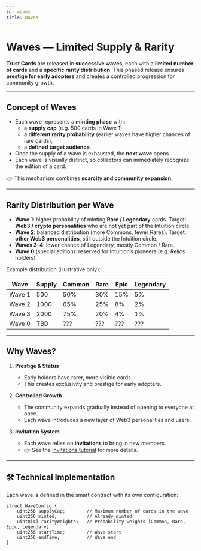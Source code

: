 ```yaml
---
id: waves
title: Waves
---
```


# Waves — Limited Supply & Rarity

**Trust Cards** are released in **successive waves**, each with a **limited number of cards** and a **specific rarity distribution**. This phased release ensures **prestige for early adopters** and creates a controlled progression for community growth.

---

## Concept of Waves

- Each wave represents a **minting phase** with:
  - a **supply cap** (e.g. 500 cards in Wave 1),
  - a **different rarity probability** (earlier waves have higher chances of rare cards),
  - a **defined target audience**.
- Once the supply of a wave is exhausted, the **next wave** opens.
- Each wave is visually distinct, so collectors can immediately recognize the edition of a card.

👉 This mechanism combines **scarcity and community expansion**.

---

## Rarity Distribution per Wave

- **Wave 1**: higher probability of minting **Rare / Legendary** cards. Target: **Web3 / crypto personalities** who are not yet part of the Intuition circle.
- **Wave 2**: balanced distribution (more Commons, fewer Rares). Target: **other Web3 personalities**, still outside the Intuition circle.
- **Waves 3–4**: lower chance of Legendary, mostly Common / Rare.
- **Wave 0** (special edition): reserved for Intuition’s pioneers (e.g. *Relics* holders).

Example distribution (illustrative only):

| Wave   | Supply | Common | Rare | Epic | Legendary |
|--------|--------|--------|------|------|-----------|
| Wave 1 | 500    | 50%    | 30%  | 15%  | 5%        |
| Wave 2 | 1000   | 65%    | 25%  | 8%   | 2%        |
| Wave 3 | 2000   | 75%    | 20%  | 4%   | 1%        |
| Wave 0 | TBD    | ???    | ???  | ???  | ???       |

---

## Why Waves?

1. **Prestige & Status**  
   - Early holders have rarer, more visible cards.  
   - This creates exclusivity and prestige for early adopters.  

2. **Controlled Growth**  
   - The community expands gradually instead of opening to everyone at once.  
   - Each wave introduces a new layer of Web3 personalities and users.  

3. **Invitation System**  
   - Each wave relies on **invitations** to bring in new members.  
   - 👉 See the [Invitations tutorial](./invitations.mdx) for more details.  

---

## 🛠️ Technical Implementation

Each wave is defined in the smart contract with its own configuration:  

```solidity
struct WaveConfig {
    uint256 supplyCap;        // Maximum number of cards in the wave
    uint256 minted;           // Already minted
    uint8[4] rarityWeights;   // Probability weights [Common, Rare, Epic, Legendary]
    uint256 startTime;        // Wave start
    uint256 endTime;          // Wave end
}
